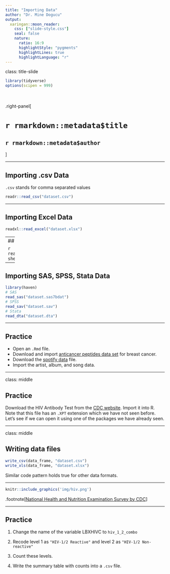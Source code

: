 ```yaml
---
title: "Importing Data"
author: "Dr. Mine Dogucu"
output: 
  xaringan::moon_reader:
    css: ["slide-style.css"]
    seal: false
    nature:
      ratio: 16:9
      highlightStyle: "pygments"
      highlightLines: true
      highlightLanguage: "r"
---
```


class: title-slide


```r
library(tidyverse)
options(scipen = 999)
```


<br>
<br>
.right-panel[ 

# `r rmarkdown::metadata$title`
## `r rmarkdown::metadata$author`
]


---

## Importing .csv Data 

`.csv` stands for comma separated values

```r
readr::read_csv("dataset.csv")
```


---

## Importing Excel Data

```r
readxl::read_excel("dataset.xlsx")
```



---
## Importing Excel Data

```r
readxl::read_excel("dataset.xlsx", sheet = 2)
```

---

## Importing SAS, SPSS, Stata Data

```r
library(haven)
# SAS
read_sas("dataset.sas7bdat")
# SPSS
read_sav("dataset.sav")
# Stata
read_dta("dataset.dta")
```

---

## Practice

- Open an `.Rmd` file.
- Download and import [anticancer peptides data set](https://archive.ics.uci.edu/ml/datasets/Anticancer+peptides) for breast cancer. 
- Download the [spotify data](https://cosmos-uci-dshs.github.io/dshs-slides/week01/data/spotify.xlsx) file. 
- Import the artist, album, and song data.


---

class: middle

## Practice

Download the HIV Antibody Test from the [CDC website](https://wwwn.cdc.gov/nchs/nhanes/search/datapage.aspx?Component=Laboratory&CycleBeginYear=2017). Import it into R. 
Note that this file has an `.XPT` extension which we have not seen before. 
Let's see if we can open it using one of the packages we have already seen. 

---

class: middle

## Writing data files

```r
write_csv(data_frame, "dataset.csv")
write_xls(data_frame, "dataset.xlsx")
```

Similar code pattern holds true for other data formats.


---


```r
knitr::include_graphics('img/hiv.png')
```

.footnote[[National Health and Nutrition Examination Survey by CDC](https://wwwn.cdc.gov/Nchs/Nhanes/2017-2018/HIV_J.htm)
]

---

## Practice 

1. Change the name of the variable LBXHIVC to `hiv_1_2_combo`

2. Recode level 1 as `"HIV-1/2 Reactive"` and level 2 as `"HIV-1/2 Non-reactive"`

3. Count these levels. 

4. Write the summary table with counts into a `.csv` file.


